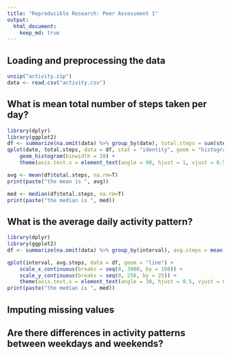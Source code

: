 ```yaml
---
title: "Reproducible Research: Peer Assessment 1"
output: 
  html_document:
    keep_md: true
---
```



## Loading and preprocessing the data
```r
unzip("activity.zip")
data <- read.csv("activity.csv")
```

## What is mean total number of steps taken per day?
```r
library(dplyr)
library(ggplot2)
df <- summarize(na.omit(data) %>% group_by(date), total.steps = sum(steps))
qplot(date, total.steps, data = df, stat = "identity", geom = "histogram") +
    geom_histogram(binwidth = 10) +
    theme(axis.text.x = element_text(angle = 90, hjust = 1, vjust = 0.5, size = 5))

avg <- mean(df$total.steps, na.rm=T)
print(paste("the mean is ", avg))

med <- median(df$total.steps, na.rm=T)
print(paste("the median is ", med))
```

## What is the average daily activity pattern?
```r
library(dplyr)
library(ggplot2)
df <- summarize(na.omit(data) %>% group_by(interval), avg.steps = mean(steps))

qplot(interval, avg.steps, data = df, geom = "line") +
    scale_x_continuous(breaks = seq(0, 3000, by = 100)) +
    scale_y_continuous(breaks = seq(0, 250, by = 25)) +
    theme(axis.text.x = element_text(angle = 30, hjust = 0.5, vjust = 0.5))
print(paste("the median is ", med))
```

## Imputing missing values



## Are there differences in activity patterns between weekdays and weekends?


